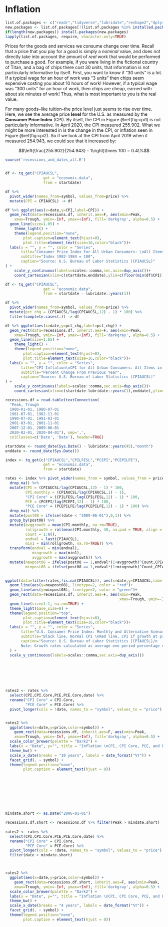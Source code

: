# Inflation {#inflation}

```r
list.of.packages <- c("readr","tidyverse","lubridate","reshape2","dplyr","tidyquant", "zoo","RCurl", "quantmod","wbstats","usmap","gtrendsR","tmap","spData","pwt9","googleVis","gifski","gganimate","ggplot2","scales")
new.packages <- list.of.packages[!(list.of.packages %in% installed.packages()[,"Package"])]
if(length(new.packages)) install.packages(new.packages)
lapply(list.of.packages, require, character.only=TRUE)
```

Prices for the goods and services we consume change over time. Recall that a price that you pay for a good is simply a *nominal* value, and does not directly take into account the amount of *real* work that would be performed to purchase a good. For example, if you were living in the fictional country of Titan, and a bag of chips there cost 30 units, that information is not particularly informative by itself. First, you want to know if "30 units" is a lot. If a typical wage for an hour of work was "3 units" then chips seem expensive costing you about 10 hours of work! However, if a typical wage was "300 units" for an hour of work, then chips are cheap, earned with about six minutes of work! Thus, what is most important to you is the real value.

For many goods--like tuition--the price level just seems to rise over time. Here, we see the average price **level** for the U.S. as measured by the **Consumer Price Index** (CPI). By itself, the CPI in Figure \@ref(fig:cpi1) is not particularly informative. In April 2020, the CPI measured 255.902. What we might be more interested in is the change in the CPI, or inflation seen in Figure \@ref(fig:cpi2). So if we look at the CPI from April 2019 when it measured 254.943, we could see that it increased by:

$$\left(\frac{255.902}{254.943} - 1\right)\times 100 = 0.4\%$$

    
```r


source('recessions_and_dates_all.R')


df <- tq_get("CPIAUCSL", 
                 get = "economic.data",
                 from = startdate)

df %>% 
  pivot_wider(names_from=symbol, values_from=price) %>% 
  mutate(CPI = CPIAUCSL) -> df

df %>% ggplot(aes(x=date,y=CPI,label=CPI)) + 
  geom_rect(data=recessions.df, inherit.aes=F, aes(xmin=Peak,
    xmax=Trough, ymin=-Inf, ymax=+Inf), fill='darkgray', alpha=0.5) +
  geom_line(size=1.05) +
    theme_light() +
    theme(legend.position="none",
        plot.caption=element_text(hjust=0),
        plot.title=element_text(size=16,color="black"))+
  labs(x = "", y = "", color = "Series", 
       title="Consumer Price Index for All Urban Consumers: \nAll Items in U.S. City Average",
       subtitle="Index 1982-1984 = 100",
       caption="Source: U.S. Bureau of Labor Statistics [CPIAUCSL]"
) + 
    scale_y_continuous(labels=scales::comma,sec.axis=dup_axis())+
    coord_cartesian(xlim=c(startdate,enddate),ylim=c(floor(min(df$CPI)),ceiling(max(df$CPI))))

```

```r
df <- tq_get("CPIAUCSL", 
                 get = "economic.data",
                 from = startdate - lubridate::years(1))

df %>% 
  pivot_wider(names_from=symbol, values_from=price) %>% 
  mutate(pct_chg = (CPIAUCSL/lag(CPIAUCSL,12) - 1) * 100) %>%
  filter(complete.cases(.)) -> df

df %>% ggplot(aes(x=date,y=pct_chg,label=pct_chg)) + 
  geom_rect(data=recessions.df, inherit.aes=F, aes(xmin=Peak,
    xmax=Trough, ymin=-Inf, ymax=+Inf), fill='darkgray', alpha=0.5) +
  geom_line(size=1.05) +
    theme_light() +
    theme(legend.position="none",
        plot.caption=element_text(hjust=0),
        plot.title=element_text(size=16,color="black"))+
  labs(x = "", y = "", color = "Series", 
       title="CPI Inflation\nCPI for All Urban Consumers: All Items in U.S. City Average",
       subtitle="Percent Change From Previous Year",
       caption="Source: U.S. Bureau of Labor Statistics [CPIAUCSL]"
) + 
    scale_y_continuous(labels=scales::comma,sec.axis=dup_axis())+
    coord_cartesian(xlim=c(startdate-lubridate::years(1),enddate),ylim=c(floor(min(df$pct_chg)),ceiling(max(df$pct_chg))))

```


```r
recessions.df = read.table(textConnection(
  "Peak, Trough
  1980-01-01, 1980-07-01
  1981-07-01, 1982-11-01
  1990-07-01, 1991-03-01
  2001-03-01, 2001-11-01
  2007-12-01, 2009-06-01
  2020-02-01, 2020-04-01"), sep=',',
  colClasses=c('Date', 'Date'), header=TRUE)

startdate <- round_date(Sys.Date() - lubridate::years(45),"month")
enddate <- round_date(Sys.Date())

index <- tq_get(c("CPIAUCSL","CPILFESL","PCEPI","PCEPILFE"), 
                 get = "economic.data",
                 from = startdate)

rates <- index %>% pivot_wider(names_from = symbol, values_from = price) %>% 
  drop_na() %>% 
  mutate(CPI = (CPIAUCSL/lag(CPIAUCSL,12) - 1) * 100,
         CPI.monthly = (CPIAUCSL/lag(CPIAUCSL,1) - 1),
         "CPI Core" = (CPILFESL/lag(CPILFESL,12) - 1) * 100,
         PCE = (PCEPI/lag(PCEPI,12) - 1) * 100,
         "PCE Core" = (PCEPILFE/lag(PCEPILFE,12) - 1) * 100) %>% 
  drop_na() %>% 
  mutate(post08 = ifelse((date < "2009-06-01"),0,1)) %>%
  group_by(post08) %>%
  mutate(avggrowth = mean(CPI.monthly, na.rm=TRUE),
         rollgrowth = rollmean(CPI.monthly, 48, na.pad = TRUE, align = "right"),
         Count = 1:n(),
         endval = last(CPIAUCSL),
         min1 = min(rollgrowth, na.rm=TRUE)) %>% 
  transform(endval = min(endval),
            mingrowth = max(min1),
            avggrowth = max(avggrowth)) %>% 
  mutate(newpost08 = ifelse(post08 == 1,endval*(1+avggrowth)^Count,CPIAUCSL),
         minpost08 = ifelse(post08 == 1,endval*(1+mingrowth)^Count,CPIAUCSL)) 
  

ggplot(data=filter(rates,!is.na(CPIAUCSL)), aes(x=date,y=CPIAUCSL,label=CPIAUCSL)) + 
  geom_line(aes(y=newpost08), linetype=2, color = "red")+
  geom_line(aes(y=minpost08), linetype=2, color = "green")+
  geom_rect(data=recessions.df, inherit.aes=F, aes(xmin=Peak,
                                                   xmax=Trough, ymin=-Inf, ymax=+Inf), fill='darkgray', alpha=0.5) +
  geom_line(size=1.1, na.rm=TRUE) +
  theme_light(base_size=8) +
  theme(legend.position="top",
        plot.caption=element_text(hjust=0),
        plot.title=element_text(size=16,color="black"))+
  labs(x = "", y = "", color = "Series", 
       title="U.S. Consumer Price Index: Monthly and Alternative Scenarios",
       subtitle="Black line, Normal CPI \nRed line, CPI if growth at pre-2008 average \nGreen line, CPI if growth at worst 4-year average since 2008",
       caption="Source: U.S. Bureau of Labor Statistics [CPIAUCSL]/n
       Note: Growth rates calculated as average one period percentage change."
  ) + 
  scale_y_continuous(labels=scales::comma,sec.axis=dup_axis())






  
rates2 <- rates %>%  
  select(CPI,CPI.Core,PCE,PCE.Core,date) %>% 
  rename("CPI Core" = CPI.Core,
         "PCE Core" = PCE.Core) %>% 
  pivot_longer(cols = !date, names_to = "symbol", values_to = "price") 


rates2 %>% 
  ggplot(aes(x=date,y=price,color=symbol)) + 
    geom_rect(data=recessions.df, inherit.aes=F, aes(xmin=Peak,
    xmax=Trough, ymin=-Inf, ymax=+Inf), fill='darkgray', alpha=0.5) +  geom_line(size=1) +
  scale_color_brewer(palette = "Dark2") + 
  labs(x = "Date", y="", title = "Inflation \nCPI, CPI Core, PCE, and PCE Core", subtitle = "Year over Year", color = "") + 
  theme_bw() +
  scale_x_date(breaks = "10 years", labels = date_format("%Y")) +
  facet_grid(. ~ symbol) +
  theme(legend.position="none",
        plot.caption = element_text(hjust = 0))









mindate.short <- as.Date("2006-01-01")

recessions.df.short <- recessions.df %>% filter(Peak > mindate.short)
  
rates2 <- rates %>%  
  select(CPI,CPI.Core,PCE,PCE.Core,date) %>% 
  rename("CPI Core" = CPI.Core,
         "PCE Core" = PCE.Core) %>% 
  pivot_longer(cols = !date, names_to = "symbol", values_to = "price") %>% 
  filter(date > mindate.short)



rates2 %>% 
  ggplot(aes(x=date,y=price,color=symbol)) + 
    geom_rect(data=recessions.df.short, inherit.aes=F, aes(xmin=Peak,
    xmax=Trough, ymin=-Inf, ymax=+Inf), fill='darkgray', alpha=0.5) +  geom_line(size=1) +
  scale_color_brewer(palette = "Dark2") + 
  labs(x = "Date", y="", title = "Inflation \nCPI, CPI Core, PCE, and PCE Core", subtitle = "Year over Year", color = "") + 
  theme_bw() +
  scale_x_date(breaks = "4 years", labels = date_format("%Y")) +
  facet_grid(. ~ symbol) +
  theme(legend.position="none",
        plot.caption = element_text(hjust = 0))


```